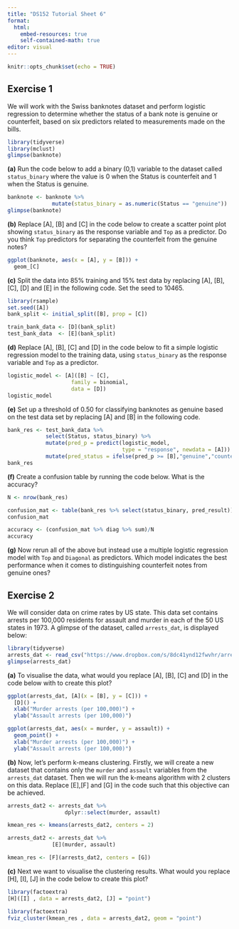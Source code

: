 ```yaml
---
title: "DS152 Tutorial Sheet 6"
format: 
  html:
    embed-resources: true
    self-contained-math: true
editor: visual
---
```


```r
knitr::opts_chunk$set(echo = TRUE)
```

## Exercise 1

We will work with the Swiss banknotes dataset and perform logistic regression to determine whether the status of a bank note is genuine or counterfeit, based on six predictors related to measurements made on the bills.

```r
library(tidyverse)
library(mclust)
glimpse(banknote)
```

**(a)** Run the code below to add a binary (0,1) variable to the dataset called `status_binary` where the value is 0 when the Status is counterfeit and 1 when the Status is genuine.

```r
banknote <- banknote %>% 
              mutate(status_binary = as.numeric(Status == "genuine")) 
glimpse(banknote) 
```

**(b)** Replace \[A\], \[B\] and \[C\] in the code below to create a scatter point plot showing `status_binary` as the response variable and `Top` as a predictor. Do you think `Top` predictors for separating the counterfeit from the genuine notes?

```r
ggplot(banknote, aes(x = [A], y = [B])) +
  geom_[C]
```

**(c)** Split the data into 85% training and 15% test data by replacing \[A\], \[B\], \[C\], \[D\] and \[E\] in the following code. Set the seed to 10465.

```r
library(rsample)
set.seed([A])
bank_split <- initial_split([B], prop = [C])

train_bank_data <- [D](bank_split)
test_bank_data  <- [E](bank_split)
```

**(d)** Replace \[A\], \[B\], \[C\] and \[D\] in the code below to fit a simple logistic regression model to the training data, using `status_binary` as the response variable and `Top` as a predictor.

```r
logistic_model <- [A]([B] ~ [C],
                    family = binomial,
                    data = [D])
logistic_model
```

**(e)** Set up a threshold of 0.50 for classifying banknotes as genuine based on the test data set by replacing \[A\] and \[B\] in the following code.

```r
bank_res <- test_bank_data %>% 
            select(Status, status_binary) %>% 
            mutate(pred_p = predict(logistic_model, 
                                    type = "response", newdata = [A])) %>% 
            mutate(pred_status = ifelse(pred_p >= [B],"genuine","counterfeit")) 
bank_res
```

**(f)** Create a confusion table by running the code below. What is the accuracy?

```r
N <- nrow(bank_res)

confusion_mat <- table(bank_res %>% select(status_binary, pred_result))
confusion_mat

accuracy <- (confusion_mat %>% diag %>% sum)/N
accuracy
```

**(g)** Now rerun all of the above but instead use a multiple logistic regression model with `Top` and `Diagonal` as predictors. Which model indicates the best performance when it comes to distinguishing counterfeit notes from genuine ones?

## Exercise 2

We will consider data on crime rates by US state. This data set contains arrests per 100,000 residents for assault and murder in each of the 50 US states in 1973. A glimpse of the dataset, called `arrests_dat`, is displayed below:

```r
library(tidyverse)
arrests_dat <- read_csv("https://www.dropbox.com/s/8dc41ynd12fwvhr/arrests_dat.csv?raw=1")
glimpse(arrests_dat)
```

**(a)** To visualise the data, what would you replace \[A\], \[B\], \[C\] and \[D\] in the code below with to create this plot?

```r
ggplot(arrests_dat, [A](x = [B], y = [C])) +
  [D]() +
  xlab("Murder arrests (per 100,000)") +
  ylab("Assault arrests (per 100,000)")
```

```r
ggplot(arrests_dat, aes(x = murder, y = assault)) +
  geom_point() +
  xlab("Murder arrests (per 100,000)") +
  ylab("Assault arrests (per 100,000)")
```

**(b)** Now, let's perform k-means clustering. Firstly, we will create a new dataset that contains only the `murder` and `assault` variables from the `arrests_dat` dataset. Then we will run the k-means algorithm with 2 clusters on this data. Replace \[E\],\[F\] and \[G\] in the code such that this objective can be achieved.

```r
arrests_dat2 <- arrests_dat %>% 
                  dplyr::select(murder, assault)

kmean_res <- kmeans(arrests_dat2, centers = 2)
```

```r
arrests_dat2 <- arrests_dat %>% 
              [E](murder, assault)

kmean_res <- [F](arrests_dat2, centers = [G])
```

**(c)** Next we want to visualise the clustering results. What would you replace \[H\], \[I\], \[J\] in the code below to create this plot?

```r
library(factoextra)
[H]([I] , data = arrests_dat2, [J] = "point")
```

```r
library(factoextra)
fviz_cluster(kmean_res , data = arrests_dat2, geom = "point")
```
